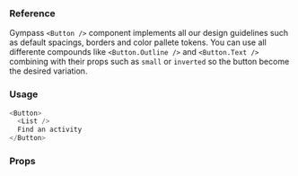 ### Reference

Gympass `<Button />` component implements all our design guidelines such as default spacings, borders and color pallete tokens.
You can use all differente compounds like `<Button.Outline />` and `<Button.Text />` combining with their props such as `small` or `inverted` so the button become the desired variation.

### Usage

```javascript type=expo
<Button>
  <List />
  Find an activity
</Button>
```

### Props

<PropsTable component="Button" platform="native" />
